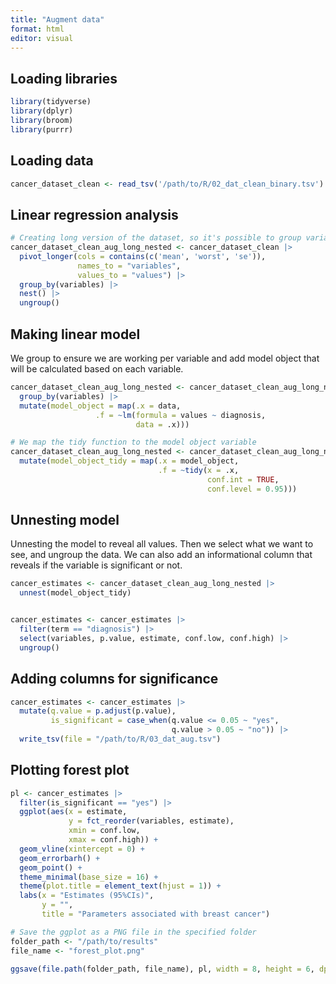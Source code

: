 ```yaml
---
title: "Augment data"
format: html
editor: visual
---
```


## Loading libraries

```r
library(tidyverse)
library(dplyr)
library(broom)
library(purrr)
```

## Loading data

```r
cancer_dataset_clean <- read_tsv('/path/to/R/02_dat_clean_binary.tsv')
```

## Linear regression analysis

```r
# Creating long version of the dataset, so it's possible to group variables
cancer_dataset_clean_aug_long_nested <- cancer_dataset_clean |> 
  pivot_longer(cols = contains(c('mean', 'worst', 'se')),
               names_to = "variables",
               values_to = "values") |>
  group_by(variables) |>
  nest() |>
  ungroup()
```

## Making linear model

We group to ensure we are working per variable and add model object that will be calculated based on each variable.

```r
cancer_dataset_clean_aug_long_nested <- cancer_dataset_clean_aug_long_nested |> 
  group_by(variables) |> 
  mutate(model_object = map(.x = data,
                   .f = ~lm(formula = values ~ diagnosis,
                            data = .x)))

# We map the tidy function to the model object variable
cancer_dataset_clean_aug_long_nested <- cancer_dataset_clean_aug_long_nested |> 
  mutate(model_object_tidy = map(.x = model_object,
                                 .f = ~tidy(x = .x,
                                            conf.int = TRUE,
                                            conf.level = 0.95)))

```

## Unnesting model

Unnesting the model to reveal all values. Then we select what we want to see, and ungroup the data. We can also add an informational column that reveals if the variable is significant or not.

```r
cancer_estimates <- cancer_dataset_clean_aug_long_nested |>
  unnest(model_object_tidy)


cancer_estimates <- cancer_estimates |> 
  filter(term == "diagnosis") |> 
  select(variables, p.value, estimate, conf.low, conf.high) |> 
  ungroup()

```

## Adding columns for significance

```r
cancer_estimates <- cancer_estimates |>
  mutate(q.value = p.adjust(p.value),
         is_significant = case_when(q.value <= 0.05 ~ "yes",
                                    q.value > 0.05 ~ "no")) |>
  write_tsv(file = "/path/to/R/03_dat_aug.tsv")
```

## Plotting forest plot

```r
pl <- cancer_estimates |> 
  filter(is_significant == "yes") |> 
  ggplot(aes(x = estimate,
             y = fct_reorder(variables, estimate),
             xmin = conf.low,
             xmax = conf.high)) +
  geom_vline(xintercept = 0) +
  geom_errorbarh() +
  geom_point() +
  theme_minimal(base_size = 16) +
  theme(plot.title = element_text(hjust = 1)) +
  labs(x = "Estimates (95%CIs)",
       y = "",
       title = "Parameters associated with breast cancer")

# Save the ggplot as a PNG file in the specified folder
folder_path <- "/path/to/results"
file_name <- "forest_plot.png"

ggsave(file.path(folder_path, file_name), pl, width = 8, height = 6, dpi = 300)

```

